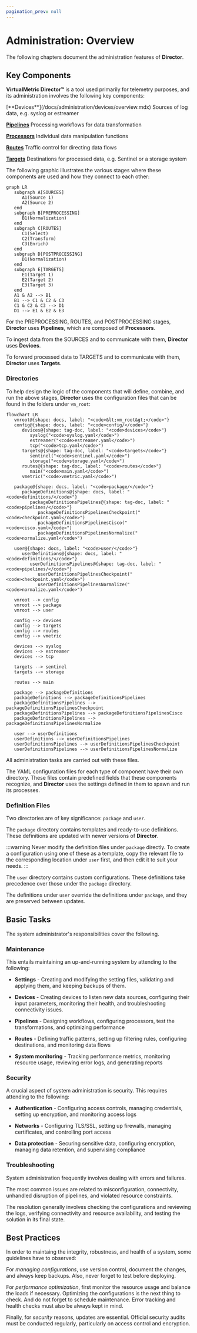 ```yaml
---
pagination_prev: null
---
```


# Administration: Overview

The following chapters document the administration features of **Director**.

## Key Components

**VirtualMetric Director&trade;** is a tool used primarily for telemetry purposes, and its administration involves the following key components:

<TermTable>
   <TermCol>[**Devices**](/docs/administration/devices/overview.mdx) </TermCol>
   <DefCol>Sources of log data, e.g. syslog or estreamer</DefCol>

   <TermCol>[**Pipelines**](/docs/administration/pipelines/overview.mdx) </TermCol>
   <DefCol>Processing workflows for data transformation</DefCol>

   <TermCol>[**Processors**](/docs/administration/pipelines/processors/index.mdx) </TermCol>
   <DefCol>Individual data manipulation functions</DefCol>

   <TermCol>[**Routes**](/docs/administration/routes/overview.mdx) </TermCol>
   <DefCol>Traffic control for directing data flows</DefCol>

   <TermCol>[**Targets**](/docs/administration/targets/overview.mdx)</TermCol>
   <DefCol>Destinations for processed data, e.g. Sentinel or a storage system</DefCol>
</TermTable>

The following graphic illustrates the various stages where these components are used and how they connect to each other:

```mermaid
graph LR
   subgraph A[SOURCES]
      A1(Source 1)
      A2(Source 2)
   end
   subgraph B[PREPROCESSING]
      B1(Normalization)
   end
   subgraph C[ROUTES]
      C1(Select)
      C2(Transform)
      C3(Enrich)
   end
   subgraph D[POSTPROCESSING]
      D1(Normalization)
   end
   subgraph E[TARGETS]
      E1(Target 1)
      E2(Target 2)
      E3(Target 3)
   end
   A1 & A2 --> B1
   B1 --> C1 & C2 & C3 
   C1 & C2 & C3 --> D1
   D1 --> E1 & E2 & E3
```

For the PREPROCESSING, ROUTES, and POSTPROCESSING stages, **Director** uses **Pipelines**, which are composed of **Processors**.

To ingest data from the SOURCES and to communicate with them, **Director** uses **Devices**.

To forward processed data to TARGETS and to communicate with them, **Director** uses **Targets**.

### Directories

To help design the logic of the components that will define, combine, and run the above stages, **Director** uses the configuration files that can be found in the folders under `vm_root`:

```mermaid
flowchart LR
   vmroot@{shape: docs, label: "<code>&lt;vm_root&gt;</code>"}
   config@{shape: docs, label: "<code>config/</code>"}
      devices@{shape: tag-doc, label: "<code>devices</code>"}
         syslog("<code>syslog.yaml</code>")
         estreamer("<code>estreamer.yaml</code>")
         tcp("<code>tcp.yaml</code>")
      targets@{shape: tag-doc, label: "<code>targets</code>"}
         sentinel("<code>sentinel.yaml</code>")
         storage("<code>storage.yaml</code>")
      routes@{shape: tag-doc, label: "<code>routes</code>"}
         main("<code>main.yaml</code>")
      vmetric("<code>vmetric.yaml</code>")

   package@{shape: docs, label: "<code>package/</code>"}
      packageDefinitions@{shape: docs, label: "<code>definitions/</code>"}
         packageDefinitionsPipelines@{shape: tag-doc, label: "<code>pipelines/</code>"}
            packageDefinitionsPipelinesCheckpoint("<code>checkpoint.yaml</code>")
            packageDefinitionsPipelinesCisco("<code>cisco.yaml</code>")
            packageDefinitionsPipelinesNormalize("<code>normalize.yaml</code>")

   user@{shape: docs, label: "<code>user/</code>"}
      userDefinitions@{shape: docs, label: "<code>definitions/</code>"}
         userDefinitionsPipelines@{shape: tag-doc, label: "<code>pipelines/</code>"}
            userDefinitionsPipelinesCheckpoint("<code>checkpoint.yaml</code>")
            userDefinitionsPipelinesNormalize("<code>normalize.yaml</code>")

   vmroot --> config
   vmroot --> package
   vmroot --> user

   config --> devices
   config --> targets
   config --> routes
   config --> vmetric

   devices --> syslog
   devices --> estreamer
   devices --> tcp

   targets --> sentinel
   targets --> storage

   routes --> main

   package --> packageDefinitions
   packageDefinitions --> packageDefinitionsPipelines
   packageDefinitionsPipelines --> packageDefinitionsPipelinesCheckpoint
   packageDefinitionsPipelines --> packageDefinitionsPipelinesCisco
   packageDefinitionsPipelines --> packageDefinitionsPipelinesNormalize

   user --> userDefinitions
   userDefinitions --> userDefinitionsPipelines
   userDefinitionsPipelines --> userDefinitionsPipelinesCheckpoint
   userDefinitionsPipelines --> userDefinitionsPipelinesNormalize

```

All administration tasks are carried out with these files.

The YAML configuration files for each type of component have their own directory. These files contain predefined fields that these components recognize, and **Director** uses the settings defined in them to spawn and run its processes.

### Definition Files

Two directories are of key significance: `package` and `user`.

The `package` directory contains templates and ready-to-use definitions. These definitions are updated with newer versions of **Director**.

:::warning
Never modify the definition files under `package` directly. To create a configuration using one of these as a template, copy the relevant file to the corresponding location under `user` first, and then edit it to suit your needs.
:::

The `user` directory contains custom configurations. These definitions take precedence over those under the `package` directory.

The definitions under `user` override the definitions under `package`, and they are preserved between updates.

## Basic Tasks

The system administrator's responsibilities cover the following.

### Maintenance

This entails maintaining an up-and-running system by attending to the following:

* **Settings** - Creating and modifying the setting files, validating and applying them, and keeping backups of them.

* **Devices** - Creating devices to listen new data sources, configuring their input parameters, monitoring their health, and troubleshooting connectivity issues.

* **Pipelines** - Designing workflows, configuring processors, test the transformations, and optimizing performance

* **Routes** - Defining traffic patterns, setting up filtering rules, configuring destinations, and monitoring data flows

* **System monitoring** - Tracking performance metrics, monitoring resource usage, reviewing error logs, and generating reports

### Security

A crucial aspect of system administration is security. This requires attending to the following:

* **Authentication** - Configuring access controls, managing credentials, setting up encryption, and monitoring access logs

* **Networks** - Configuring TLS/SSL, setting up firewalls, managing certificates, and controlling port access

* **Data protection** - Securing sensitive data, configuring encryption, managing data retention, and supervising compliance

### Troubleshooting

System administration frequently involves dealing with errors and failures.

The most common issues are related to misconfiguration, connectivity, unhandled disruption of pipelines, and violated resource constraints.

The resolution generally involves checking the configurations and reviewing the logs, verifying connectivity and resource availability, and testing the solution in its final state.

## Best Practices

In order to maintaing the integrity, robustness, and health of a system, some guidelines have to observed:

For _managing configurations_, use version control, document the changes, and always keep backups. Also, never forget to test before deploying.

For _performance optimization_, first monitor the resource usage and balance the loads if necessary. Optimizing the configurations is the next thing to check. And do not forget to schedule maintenance. Error tracking and health checks must also be always kept in mind.

Finally, for _security_ reasons, updates are essential. Official security audits must be conducted regularly, particularly on access control and encryption.
